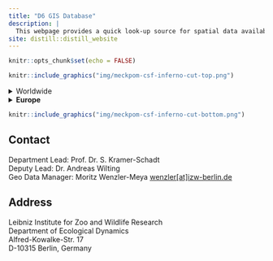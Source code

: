 ```yaml
---
title: "D6 GIS Database"
description: |
  This webpage provides a quick look-up source for spatial data available for studies at the IZW Department of Ecological Dynamics
site: distill::distill_website
---
```


```r
knitr::opts_chunk$set(echo = FALSE)
```


```r
knitr::include_graphics("img/meckpom-csf-inferno-cut-top.png")
```


<details><summary>Worldwide</summary>

* [tree cover density](https://land.copernicus.eu/pan-european/high-resolution-layers/forests/tree-cover-density)
* [motorways](/motorways_germany_2022_03035_osm_tif.html)
    
</details>


<details><summary><b>Europe</b></summary>

* [tree cover density](https://land.copernicus.eu/pan-european/high-resolution-layers/forests/tree-cover-density)
* another data source

</details>


```r
knitr::include_graphics("img/meckpom-csf-inferno-cut-bottom.png")
```

## Contact {.appendix}

Department Lead: Prof. Dr. S. Kramer-Schadt  
Deputy Lead: Dr. Andreas Wilting  
Geo Data Manager: Moritz Wenzler-Meya
<a href="mailto:wenzler@izw-berlin.de">wenzler[at]izw-berlin.de</a>  

## Address {.appendix}

Leibniz Institute for Zoo and Wildlife Research  
Department of Ecological Dynamics  
Alfred-Kowalke-Str. 17  
D-10315 Berlin, Germany 
